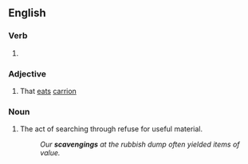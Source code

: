 ==English==

===Verb===
{{head|en|present participle}}

# {{present participle of|scavenge|lang=en|nocat=1}}

===Adjective===
{{en-adj|-}}

# That [[eat]]s [[carrion]]

===Noun===
{{en-noun}}

# The act of searching through refuse for useful material.
#: ''Our '''scavengings''' at the rubbish dump often yielded items of value.''